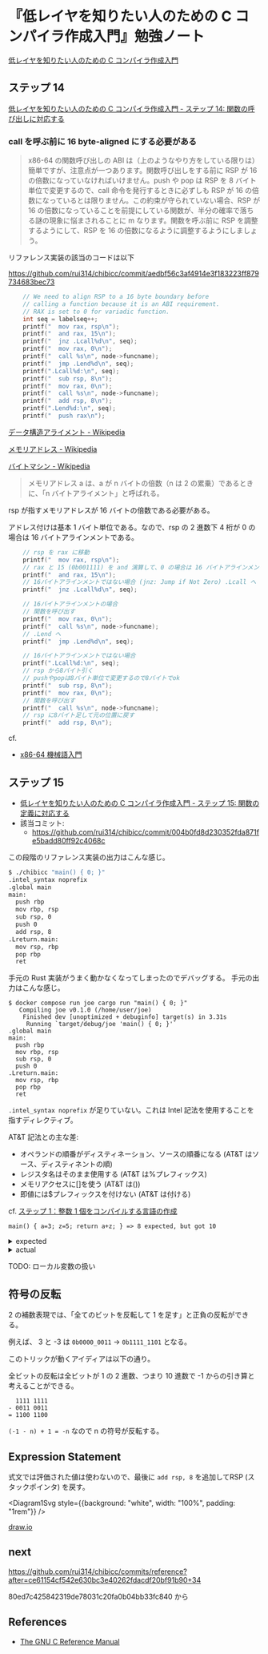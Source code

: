 # 『低レイヤを知りたい人のための C コンパイラ作成入門』勉強ノート

[低レイヤを知りたい人のための C コンパイラ作成入門](https://www.sigbus.info/compilerbook)

## ステップ 14

[低レイヤを知りたい人のための C コンパイラ作成入門 - ステップ 14: 関数の呼び出しに対応する](https://www.sigbus.info/compilerbook#%E3%82%B9%E3%83%86%E3%83%83%E3%83%9714-%E9%96%A2%E6%95%B0%E3%81%AE%E5%91%BC%E3%81%B3%E5%87%BA%E3%81%97%E3%81%AB%E5%AF%BE%E5%BF%9C%E3%81%99%E3%82%8B)

### call を呼ぶ前に 16 byte-aligned にする必要がある

> x86-64 の関数呼び出しの ABI は（上のようなやり方をしている限りは）簡単ですが、注意点が一つあります。関数呼び出しをする前に RSP が 16 の倍数になっていなければいけません。push や pop は RSP を 8 バイト単位で変更するので、call 命令を発行するときに必ずしも RSP が 16 の倍数になっているとは限りません。この約束が守られていない場合、RSP が 16 の倍数になっていることを前提にしている関数が、半分の確率で落ちる謎の現象に悩まされることに m なります。関数を呼ぶ前に RSP を調整するようにして、RSP を 16 の倍数になるように調整するようにしましょう。

リファレンス実装の該当のコードは以下

https://github.com/rui314/chibicc/commit/aedbf56c3af4914e3f183223ff879734683bec73

```c
    // We need to align RSP to a 16 byte boundary before
    // calling a function because it is an ABI requirement.
    // RAX is set to 0 for variadic function.
    int seq = labelseq++;
    printf("  mov rax, rsp\n");
    printf("  and rax, 15\n");
    printf("  jnz .Lcall%d\n", seq);
    printf("  mov rax, 0\n");
    printf("  call %s\n", node->funcname);
    printf("  jmp .Lend%d\n", seq);
    printf(".Lcall%d:\n", seq);
    printf("  sub rsp, 8\n");
    printf("  mov rax, 0\n");
    printf("  call %s\n", node->funcname);
    printf("  add rsp, 8\n");
    printf(".Lend%d:\n", seq);
    printf("  push rax\n");
```

[データ構造アライメント - Wikipedia](https://ja.wikipedia.org/wiki/%E3%83%87%E3%83%BC%E3%82%BF%E6%A7%8B%E9%80%A0%E3%82%A2%E3%83%A9%E3%82%A4%E3%83%A1%E3%83%B3%E3%83%88)

[メモリアドレス - Wikipedia](https://ja.wikipedia.org/wiki/%E3%83%A1%E3%83%A2%E3%83%AA%E3%82%A2%E3%83%89%E3%83%AC%E3%82%B9)

[バイトマシン - Wikipedia](https://ja.wikipedia.org/wiki/%E3%83%90%E3%82%A4%E3%83%88%E3%83%9E%E3%82%B7%E3%83%B3)

> メモリアドレス a は、a が n バイトの倍数（n は 2 の累乗）であるときに、「n バイトアライメント」と呼ばれる。

rsp が指すメモリアドレスが 16 バイトの倍数である必要がある。

アドレス付けは基本 1 バイト単位である。なので、rsp の 2 進数下 4 桁が 0 の場合は 16 バイトアラインメントである。

```c
    // rsp を rax に移動
    printf("  mov rax, rsp\n");
    // rax と 15 (0b001111) を and 演算して、0 の場合は 16 バイトアラインメント
    printf("  and rax, 15\n");
    // 16バイトアラインメントではない場合 (jnz: Jump if Not Zero) .Lcall へ
    printf("  jnz .Lcall%d\n", seq);

    // 16バイトアラインメントの場合
    // 関数を呼び出す
    printf("  mov rax, 0\n");
    printf("  call %s\n", node->funcname);
    // .Lend へ
    printf("  jmp .Lend%d\n", seq);

    // 16バイトアラインメントではない場合
    printf(".Lcall%d:\n", seq);
    // rsp から8バイト引く
    // pushやpopは8バイト単位で変更するので8バイトでok
    printf("  sub rsp, 8\n");
    printf("  mov rax, 0\n");
    // 関数を呼び出す
    printf("  call %s\n", node->funcname);
    // rsp に8バイト足して元の位置に戻す
    printf("  add rsp, 8\n");
```

cf.

- [x86-64 機械語入門](https://zenn.dev/mod_poppo/articles/x86-64-machine-code#add%E5%91%BD%E4%BB%A4)

## ステップ 15

- [低レイヤを知りたい人のための C コンパイラ作成入門 - ステップ 15: 関数の定義に対応する](https://www.sigbus.info/compilerbook#%E3%82%B9%E3%83%86%E3%83%83%E3%83%9715-%E9%96%A2%E6%95%B0%E3%81%AE%E5%AE%9A%E7%BE%A9%E3%81%AB%E5%AF%BE%E5%BF%9C%E3%81%99%E3%82%8B)
- 該当コミット:
  - https://github.com/rui314/chibicc/commit/004b0fd8d230352fda871fe5badd80ff92c4068c

この段階のリファレンス実装の出力はこんな感じ。

```sh
$ ./chibicc "main() { 0; }"
.intel_syntax noprefix
.global main
main:
  push rbp
  mov rbp, rsp
  sub rsp, 0
  push 0
  add rsp, 8
.Lreturn.main:
  mov rsp, rbp
  pop rbp
  ret
```

手元の Rust 実装がうまく動かなくなってしまったのでデバッグする。
手元の出力はこんな感じ。

```
$ docker compose run joe cargo run "main() { 0; }"
   Compiling joe v0.1.0 (/home/user/joe)
    Finished dev [unoptimized + debuginfo] target(s) in 3.31s
     Running `target/debug/joe 'main() { 0; }'`
.global main
main:
  push rbp
  mov rbp, rsp
  sub rsp, 0
  push 0
.Lreturn.main:
  mov rsp, rbp
  pop rbp
  ret
```

`.intel_syntax noprefix` が足りていない。これは Intel 記法を使用することを指すディレクティブ。

AT&T 記法との主な差:

- オペランドの順番がディスティネーション、ソースの順番になる (AT&T はソース、ディスティネントの順)
- レジスタ名はそのまま使用する (AT&T は%プレフィックス)
- メモリアクセスに[]を使う (AT&T は())
- 即値には$プレフィックスを付けない (AT&T は付ける)

cf. [ステップ 1：整数 1 個をコンパイルする言語の作成](https://www.sigbus.info/compilerbook#%E3%82%B9%E3%83%86%E3%83%83%E3%83%971%E6%95%B4%E6%95%B01%E5%80%8B%E3%82%92%E3%82%B3%E3%83%B3%E3%83%91%E3%82%A4%E3%83%AB%E3%81%99%E3%82%8B%E8%A8%80%E8%AA%9E%E3%81%AE%E4%BD%9C%E6%88%90)

`main() { a=3; z=5; return a+z; } => 8 expected, but got 10`

<details>
<summary>expected</summary>

```
$ ./chibicc "main() { a=3; z=5; return a+z; }"
.intel_syntax noprefix
.global main
main:
  push rbp
  mov rbp, rsp
  sub rsp, 16
  lea rax, [rbp-16]
  push rax
  push 3
  pop rdi
  pop rax
  mov [rax], rdi
  push rdi
  add rsp, 8
  lea rax, [rbp-8]
  push rax
  push 5
  pop rdi
  pop rax
  mov [rax], rdi
  push rdi
  add rsp, 8
  lea rax, [rbp-16]
  push rax
  pop rax
  mov rax, [rax]
  push rax
  lea rax, [rbp-8]
  push rax
  pop rax
  mov rax, [rax]
  push rax
  pop rdi
  pop rax
  add rax, rdi
  push rax
  pop rax
  jmp .Lreturn.main
.Lreturn.main:
  mov rsp, rbp
  pop rbp
  ret
```

</details>

<details>
<summary>actual</summary>

```
docker compose run joe cargo run "main() { a=3; z=5; return a+z; }"
   Compiling joe v0.1.0 (/home/user/joe)
    Finished dev [unoptimized + debuginfo] target(s) in 2.08s
     Running `target/debug/joe 'main() { a=3; z=5; return a+z; }'`
.intel_syntax noprefix
.global main
main:
  push rbp
  mov rbp, rsp
  sub rsp, 16
  mov rax, rbp
  sub rax, 0
  push rax
  push 3
  pop rdi
  pop rax
  mov [rax], rdi
  push rdi
  mov rax, rbp
  sub rax, 0
  push rax
  push 5
  pop rdi
  pop rax
  mov [rax], rdi
  push rdi
  mov rax, rbp
  sub rax, 0
  push rax
  pop rax
  mov rax, [rax]
  push rax
  mov rax, rbp
  sub rax, 0
  push rax
  pop rax
  mov rax, [rax]
  push rax
  pop rdi
  pop rax
  add rax, rdi
  push rax
  pop rax
  jmp .Lreturn.main
.Lreturn.main:
  mov rsp, rbp
  pop rbp
  ret
```

</details>

TODO: ローカル変数の扱い

## 符号の反転

2 の補数表現では、「全てのビットを反転して 1 を足す」と正負の反転ができる。

例えば、 3 と -3 は `0b0000_0011` -> `0b1111_1101` となる。

このトリックが動くアイディアは以下の通り。

全ビットの反転は全ビットが 1 の 2 進数、つまり 10 進数で -1 からの引き算と考えることができる。

```
  1111 1111
- 0011 0011
= 1100 1100
```

`(-1 - n) + 1 = -n` なので n の符号が反転する。

## Expression Statement

式文では評価された値は使わないので、最後に `add rsp, 8` を追加してRSP (スタックポインタ) を戻す。


<Diagram1Svg style={{background: "white", width: "100%", padding: "1rem"}} />

[draw.io](https://viewer.diagrams.net/?tags=%7B%7D&highlight=0000ff&edit=_blank&layers=1&nav=1&title=expr_stmt.drawio#R7V1dc6M2FP01zLQPySCJz8fYybbTaWe2uzvT7SM2ik2LwcU4H%2FvrK4FkG6QkshOMMJrJTEAIWVwdHUn3HoSFpqunX4povfwjj3FqQTt%2BstCtBSFECJJ%2FNOWZp7hOnbIokrhOs%2FcJX5MfuE4EPHWbxHjD0uqkMs%2FTMlk3E%2Bd5luF52UiLiiJ%2FbGa7z9O4kbCOFrhRDZrwdR6lWMj2VxKXyzo1gP4%2B%2FVecLJb8l4EX1ldWEc%2FMCt4sozh%2FPEhCdxaaFnle1kerpylOqfWadvn0wtVdxQqclSo3fPvNLv%2F%2BFf25dX98%2Bw9%2BXn%2F%2B9P32ipXyEKVb9sCssuUztwCp95oeltGMJk02ZVSUrKFsck4sX0ZJhgtyDqrzNI3Wm6TKXedYJmn8e%2FScb0teDj%2Bb3JO7WWHAI%2BesPrgo8dOLDwp25iPAw%2FkKl8UzycJuuHLc%2BhaGuSuAgjrhcd%2BCwA%2BuA9cGvueEBKUey7E8aEsYsHIihqHF7qf2ZiYHzNJHWB0eafUvFDeTZV4kP6ixU2bXdktsHpNVGmUEkFHcSprkVQ%2Bs7yryf%2FE0T3PaYkm2xEVCW6LM1yxHiu9LdjjLyzJfsZOC2caWtnJc5OtvUbHAPMt9kqb8Z7I8o9hZ50lWVtZ0J%2BSPAHZqX7uWS554Ss7B%2Fpz80exFOc0zUmMCMFosjjblI96cDJyX%2B4CIpuPAEnaFFSRgZUWMYd0hKwDWzZ0FvZSaI04eyOGCHlbXkHVzUx1Aa%2FKJpUym%2FACxSzeQpQQhv2vK7wp50aTah6W%2FhFRi5zKJ0i%2BEhaNsUVHFslyljBUel0mJv66jOc36SAaLmjkoZ0d7DL2EzZy0631asecyiWOcyeF1HIQrMOLi7gHXmAQfiiqogKrwOByx0vYWPr64KCVPnEUlIYRtFm8EdO5qejpgPUNu%2BpPbcxMemnCd%2FwbX3blWCDiNgYrGXCvwrckNSwl9686zwpAS2J3PaOwVqvwy%2BWxY7j3w8sbKcnx9YmhuADQHQlsrngPisuvJMI5iS9vyph4B5TjS4fGnn0ma5U%2FYAhhV1rULXG6LrE6bVBluBYQR25dNNEVpsiAYuJ1j2oIkgbZQMo%2FSG3ZhRVBSQVCGu4I%2BOua0pdTER67kEZBMWAIkNg%2Byu%2Bq67tu8j7P4hrqeqCHTaLNJ5k0rN%2B1EbFE8f2eXqpO%2F6RVCoez09ukw5y0fA%2FBTUn4%2FOD64i5ztb6Inz402wTH3eb3UIuRx8m0xx68Zgs3zSz5cnD5FcG2xAXlagdOoTB6a9X2lD3%2Bm5LNHEPBRA0GtXls%2FJbvn0HfWKoYAqgnEVjm1EYRyPqzni2uqauY6tP68Y9KdZ44Ctt2hHf%2Bc%2FVlcc8hcKixps46yhs29%2F7Y5n8lcbaoB7oZkAHBd8y6%2FflBQtKK2zWabdc3M6%2B1mSYE%2BWx8sReofav54e4Vy1lqu8gdeySk92Ghd2812xitJaxscWVflflVPh3QbJUEIhE4VSua33XWqwAyStSFCnQY%2FYKPrEwdAgJy3iup6DAzFMfDrBYyBgRibOusACI91ZEicFtqFAKHbpkRHpEQFD4DjdxYCPDbyavxHXfqPoIpXoT%2BHEQeHiQIOzFv1Ek9dvrcKioFrQ3D6EZyegUAod3WaSKDGTIdGy3QKLmHDdLownW6xQCj6dk0sULWp3bFyDnINxWhLMTvhsCYUg6QUYx%2FMplSWgYaSVKCBxktJvqEkbSkJBXrNepAYIUKGYhQpxh8rxUBZsH6McUXIus%2Bb4huFVXmHAUinFYCEzQJUg49uW30TNMvpOPIIRa4apPrGEdQ3qG%2F1DVIIPo6iQ6O34wTn7KehfapQwGkJBSRFddxdkRhZHaRQoN1dod93ZxUVGGeWdaU4omCPnmpZF5lsF7M1GQ3o1FtfMRoX%2BNFqa19L1JdUrsCk3gcT9uYqiy6kom2Zb9gMWpjRs3m6ZOr%2BAV1RkJNAOxT6IrChhKC7WkA5lyjbcV3YmqGcJtvp7s19RxxcXje78Xp06fVw9JbtOFBAi5HtDMHF4oxWtuMY2c4QCE5P2Y5jZDuDY7rRynYcI9sZENPpJttx5DH1n9DPhnkUG3y0kXJXYRF5CV7vN6NTCoNPh15v32d9%2BH3RqYC%2FQdVPdIq7TC4bTLpgBNj2aSjxeVhiX9CZ4yKubGV3XhczGX1Ii8SJ1n7wupJ6O%2Bvrt%2FFp%2FIPUs563nWLYUTjvBaeyzHkfOhIK6Wru6IrL5EEKCnw%2FaFq2%2F%2B08XHFRN8jgb9u0gdezXWW7egqURxmI7kClSpGUvRCZGBwnRB4zl%2FlNLgOeL%2BAC2BJgOK%2FMfN4HDAVJ3uDikIHbJrbT4pA71e3Hm11hhxXjvLLO5bxyVSS5%2FTmrXFG5Y%2BKQQ%2FCR1d18jD4yz%2ByvOwSC0zMO6YkOVhOH1JvpvNFu6%2BspOHAN0%2BnCdLrFIT3Rq2vikMcxDxwr8%2Fj2ixgxRNM30ei2iYAvzqnMG7uKTe2Pd3IjhjoE0Aw%2FOq2yC%2F7bEOhyJ2A7aDqOYbME5W2AAWzGw88sdvBG8fUFbVBystoB2Hw3kN7kDp5SxOoc7%2F3prXeI4tjSYat8ncNuQjwI8nf9DjqmL5mNdRZ288Sw2yAlBIRymu%2BLa6Ah8CT7PQxRQyDYtm8RAf80thER9MtmXlOwCgNJcPusIgKuargoEQEA2qsIfPOyn04eIV%2FFE9mjB%2Bitt%2FuMisDS0%2F002nf8fPOO3xAITk8VgS96EIyKQHOmG%2B07hf6xOlzDdD0ynW4qAl90eRgVwXENPtpNeXk1DNFoSDS6qQgCUdZrVASqTR2OlWK4g%2FKyw74KKgKF%2BW2X8WH0QSoCp18VAX%2BKy4aTNig5XUWAelcRBL1vmmD2PDZ7PbQBwDZ9%2BJg6N5OUGvL4UiSGPrqQf1a0kOvfC1xui%2By68sW9Wtwoo7ti2BHKXhIHklk%2FAKiraf%2BF7HhBxjbt5CqBGOMYplylbdu%2B5SqB6P8%2Fhfpn0fzfRWWtq3nd2%2BkIkGQJXdtKB4Fa0WJ24peymyBeETfzcWRbwntdoeQSN8AAjtOceVPtioToelWvBGYPDJ08kYHee2BwnjDqlYG5PYPR7oERis5yQ3D6EZye6pXQ7IExNKYLR%2FuaaKjgkTdMpwvT6aZeCc0eGO9lHjha5nEM0WhLNLqpV0LR1WrUK6oU44yWYmR%2B5BZojNygWfwRcgPPR9eg9X1WEAanfsAaeDC4tm2BYPZFh82CO1YghAr%2BZYOed6Cn%2BV0OiE6GTetrMujMUpVQ5g7vTqnQjMPTvNpLKPgeF8VsrXNtmVhC70qSxjfxSZXAGeQf%2Fjn82ggUCc3vKkwWioGPYWovPN8VBnoIROueVSSwEzcOXn7h8d0AuD%2B7b8PKRN%2F6yi%2FOUrMZXc99pBu%2F6bM3NL6n8bA5mwuk8odAssI8YZcUclrktKX380HSy5d%2F5DGmOf4H)

## next

https://github.com/rui314/chibicc/commits/reference?after=ce61154cf542e630bc3e40262fdacdf20bf91b90+34

80ed7c425842319de78031c20fa0b04bb33fc840 から

## References

- [The GNU C Reference Manual](https://www.gnu.org/software/gnu-c-manual/gnu-c-manual.html)
